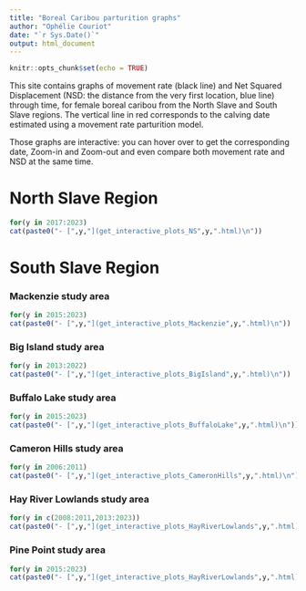 ```yaml
---
title: "Boreal Caribou parturition graphs"
author: "Ophélie Couriot"
date: "`r Sys.Date()`"
output: html_document
---
```


```r
knitr::opts_chunk$set(echo = TRUE)
```

This site contains graphs of movement rate (black line) and Net Squared Displacement (NSD: the distance from the very first location, blue line) through time, for female boreal caribou from the North Slave and South Slave regions. The vertical line in red corresponds to the calving date estimated using a movement rate parturition model.

Those graphs are interactive: you can hover over to get the corresponding date, Zoom-in and Zoom-out and even compare both movement rate and NSD at the same time. 


# North Slave Region

```r
for(y in 2017:2023)
cat(paste0("- [",y,"](get_interactive_plots_NS",y,".html)\n"))
```


# South Slave Region

### Mackenzie study area

```r
for(y in 2015:2023)
cat(paste0("- [",y,"](get_interactive_plots_Mackenzie",y,".html)\n"))
```

### Big Island study area

```r
for(y in 2013:2022)
cat(paste0("- [",y,"](get_interactive_plots_BigIsland",y,".html)\n"))
```

### Buffalo Lake study area

```r
for(y in 2015:2023)
cat(paste0("- [",y,"](get_interactive_plots_BuffaloLake",y,".html)\n"))
```

### Cameron Hills study area

```r
for(y in 2006:2011)
cat(paste0("- [",y,"](get_interactive_plots_CameronHills",y,".html)\n"))
```

### Hay River Lowlands study area

```r
for(y in c(2008:2011,2013:2023))
cat(paste0("- [",y,"](get_interactive_plots_HayRiverLowlands",y,".html)\n"))
```

### Pine Point study area

```r
for(y in 2015:2023)
cat(paste0("- [",y,"](get_interactive_plots_HayRiverLowlands",y,".html)\n"))
```
